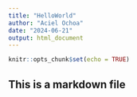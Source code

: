 ```yaml
---
title: "HelloWorld"
author: "Aciel Ochoa"
date: "2024-06-21"
output: html_document
---
```


```r
knitr::opts_chunk$set(echo = TRUE)
```

## This is a markdown file
